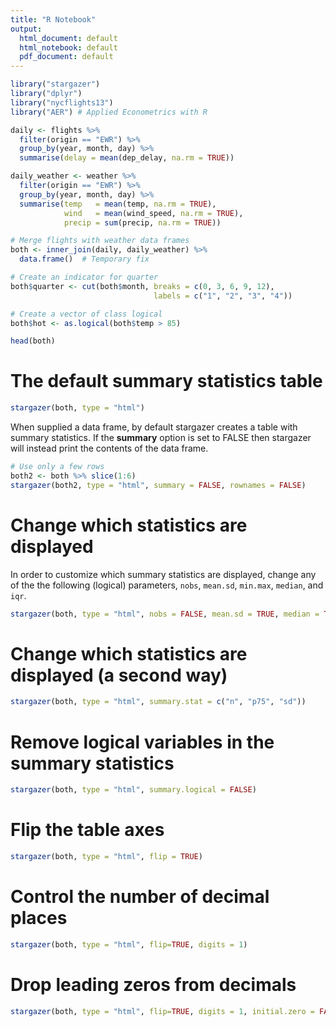 ```yaml
---
title: "R Notebook"
output:
  html_document: default
  html_notebook: default
  pdf_document: default
---
```


```r
library("stargazer")
library("dplyr")
library("nycflights13")
library("AER") # Applied Econometrics with R
```

```r
daily <- flights %>%
  filter(origin == "EWR") %>%
  group_by(year, month, day) %>%
  summarise(delay = mean(dep_delay, na.rm = TRUE))

daily_weather <- weather %>%
  filter(origin == "EWR") %>%
  group_by(year, month, day) %>%
  summarise(temp   = mean(temp, na.rm = TRUE),
            wind   = mean(wind_speed, na.rm = TRUE),
            precip = sum(precip, na.rm = TRUE))

# Merge flights with weather data frames
both <- inner_join(daily, daily_weather) %>% 
  data.frame()  # Temporary fix

# Create an indicator for quarter
both$quarter <- cut(both$month, breaks = c(0, 3, 6, 9, 12), 
                                labels = c("1", "2", "3", "4"))

# Create a vector of class logical
both$hot <- as.logical(both$temp > 85)

head(both)
```

# The default summary statistics table

```r
stargazer(both, type = "html")
```

When supplied a data frame, by default stargazer creates a table with summary statistics. If the **summary** option is set to FALSE then stargazer will instead print the contents of the data frame. 

```r
# Use only a few rows
both2 <- both %>% slice(1:6)
stargazer(both2, type = "html", summary = FALSE, rownames = FALSE)
```

# Change which statistics are displayed

In order to customize which summary statistics are displayed, change any of the the following (logical) parameters, `nobs`, `mean.sd`, `min.max`, `median`, and `iqr`.  

```r
stargazer(both, type = "html", nobs = FALSE, mean.sd = TRUE, median = TRUE, iqr = TRUE)
```

# Change which statistics are displayed (a second way)

```r
stargazer(both, type = "html", summary.stat = c("n", "p75", "sd"))
```

# Remove logical variables in the summary statistics

```r
stargazer(both, type = "html", summary.logical = FALSE)
```

# Flip the table axes

```r
stargazer(both, type = "html", flip = TRUE)
```

# Control the number of decimal places

```r
stargazer(both, type = "html", flip=TRUE, digits = 1)
```

# Drop leading zeros from decimals

```r
stargazer(both, type = "html", flip=TRUE, digits = 1, initial.zero = FALSE)
```

